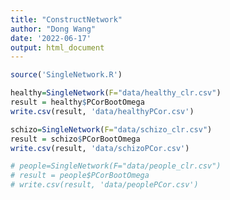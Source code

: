 ```yaml
---
title: "ConstructNetwork"
author: "Dong Wang"
date: '2022-06-17'
output: html_document
---
```


```r
source('SingleNetwork.R')

healthy=SingleNetwork(F="data/healthy_clr.csv")
result = healthy$PCorBootOmega
write.csv(result, 'data/healthyPCor.csv')

schizo=SingleNetwork(F="data/schizo_clr.csv")
result = schizo$PCorBootOmega
write.csv(result, 'data/schizoPCor.csv')

# people=SingleNetwork(F="data/people_clr.csv")
# result = people$PCorBootOmega
# write.csv(result, 'data/peoplePCor.csv')
```

